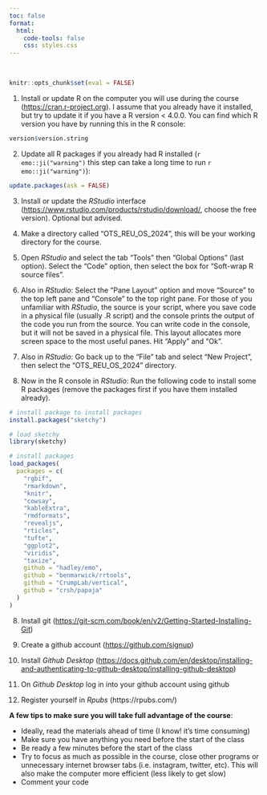 ```yaml
---
toc: false
format:
  html:
    code-tools: false
    css: styles.css
---
```


 

```r

knitr::opts_chunk$set(eval = FALSE)

```

1)  Install or update R on the computer you will use during the course (<https://cran.r-project.org>). I assume that you already have it installed, but try to update it if you have a R version \< 4.0.0. You can find which R version you have by running this in the R console:

```r

version$version.string

```

2)  Update all R packages if you already had R installed (`r emo::ji("warning")` this step can take a long time to run `r emo::ji("warning")`):

```r

update.packages(ask = FALSE)
```

3)  Install or update the *RStudio* interface (<https://www.rstudio.com/products/rstudio/download/>, choose the free version). Optional but advised.

4)  Make a directory called "OTS_REU_OS_2024", this will be your working directory for the course.

5)  Open *RStudio* and select the tab "Tools" then "Global Options" (last option). Select the "Code" option, then select the box for "Soft-wrap R source files".

6)  Also in *RStudio*: Select the "Pane Layout" option and move "Source" to the top left pane and "Console" to the top right pane. For those of you unfamiliar with *RStudio*, the source is your script, where you save code in a physical file (usually .R script) and the console prints the output of the code you run from the source. You can write code in the console, but it will not be saved in a physical file. This layout allocates more screen space to the most useful panes. Hit "Apply" and "Ok".

7)  Also in *RStudio*: Go back up to the "File" tab and select "New Project", then select the "OTS_REU_OS_2024" directory.

8)  Now in the R console in *RStudio*: Run the following code to install some R packages (remove the packages first if you have them installed already).

```r

# install package to install packages
install.packages("sketchy") 

# load sketchy
library(sketchy)

# install packages
load_packages(
  packages = c(
    "rgbif",
    "rmarkdown",
    "knitr",
    "cowsay",
    "kableExtra",
    "rmdformats",
    "revealjs",
    "rticles",
    "tufte",
    "ggplot2",
    "viridis",
    "taxize",
    github = "hadley/emo",
    github = "benmarwick/rrtools",
    github = "CrumpLab/vertical",
    github = "crsh/papaja"
  )
)


```

8)  Install git (<https://git-scm.com/book/en/v2/Getting-Started-Installing-Git>)

9)  Create a github account (<https://github.com/signup>)

10) Install *Github Desktop* (<https://docs.github.com/en/desktop/installing-and-authenticating-to-github-desktop/installing-github-desktop>)

11) On *Github Desktop* log in into your github account using github

12) Register yourself in *Rpubs* (https://rpubs.com/)

::: {.alert .alert-warning}
**A few tips to make sure you will take full advantage of the course**:

-   Ideally, read the materials ahead of time (I know! it's time consuming)
-   Make sure you have anything you need before the start of the class
-   Be ready a few minutes before the start of the class
-   Try to focus as much as possible in the course, close other programs or unnecessary internet browser tabs (i.e. instagram, twitter, etc). This will also make the computer more efficient (less likely to get slow)
-   Comment your code
:::
